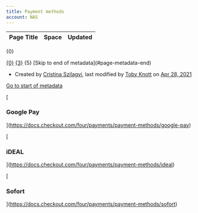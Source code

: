 ```yaml
---
title: Payment methods
account: NAS
---
```


<table class="aui"> <thead> <tr class="header"> <th class="search-result-title">Page Title</th> <th class="search-result-space">Space</th> <th class="search-result-date">Updated</th> </tr> </thead> </table> <p class="search-result-count">{0}</p> <tr class="search-result"> <td class="search-result-title"><a href="{1}" class="content-type-{2}"><span>{0}</span></a></td> <td class="search-result-space"><a class="space" href="/display/{4}/" title="{3}">{3}</a></td> <td class="search-result-date"><span class="date" title="{6}">{5}</span></td> </tr> [Skip to end of metadata](#page-metadata-end)

*   Created by [Cristina Szilagyi](    /display/~cristina.szilagyi
    ), last modified by [Toby Knott](    /display/~toby.knott
    ) on [Apr 28, 2021](/pages/diffpagesbyversion.action?pageId=20120973&selectedPageVersions=4&selectedPageVersions=5 "Show changes")

[Go to start of metadata](#page-metadata-start)

[

### Google Pay



](https://docs.checkout.com/four/payments/payment-methods/google-pay)

[

### iDEAL



](https://docs.checkout.com/four/payments/payment-methods/ideal)

[

### Sofort



](https://docs.checkout.com/four/payments/payment-methods/sofort)
